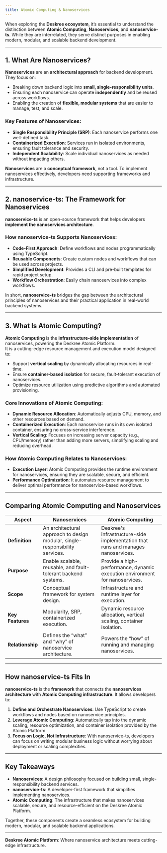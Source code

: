 ```yaml
---
title: Atomic Computing & Nanoservices
---
```


When exploring the **Deskree ecosystem**, it’s essential to understand the distinction between **Atomic Computing**, **Nanoservices**, and **nanoservice-ts**. While they are interrelated, they serve distinct purposes in enabling modern, modular, and scalable backend development.  

---

## **1. What Are Nanoservices?**  

**Nanoservices** are an **architectural approach** for backend development.  
They focus on:  
- Breaking down backend logic into **small, single-responsibility units**.  
- Ensuring each nanoservice can operate **independently** and be reused across workflows.  
- Enabling the creation of **flexible, modular systems** that are easier to manage, test, and scale.  

### Key Features of Nanoservices:  
- **Single Responsibility Principle (SRP)**: Each nanoservice performs one well-defined task.  
- **Containerized Execution**: Services run in isolated environments, ensuring fault tolerance and security.  
- **Independent Scalability**: Scale individual nanoservices as needed without impacting others.  

**Nanoservices** are a **conceptual framework**, not a tool. To implement nanoservices effectively, developers need supporting frameworks and infrastructure.  

---

## **2. nanoservice-ts: The Framework for Nanoservices**  

**nanoservice-ts** is an open-source framework that helps developers **implement the nanoservices architecture**.  

### How nanoservice-ts Supports Nanoservices:  
- **Code-First Approach**: Define workflows and nodes programmatically using TypeScript.  
- **Reusable Components**: Create custom nodes and workflows that can be used across projects.  
- **Simplified Development**: Provides a CLI and pre-built templates for rapid project setup.  
- **Workflow Orchestration**: Easily chain nanoservices into complex workflows.  

In short, **nanoservice-ts** bridges the gap between the architectural principles of nanoservices and their practical application in real-world backend systems.  

---

## **3. What Is Atomic Computing?**  

**Atomic Computing** is the **infrastructure-side implementation** of nanoservices, powering the Deskree Atomic Platform.  
It is a cutting-edge resource management and execution model designed to:  
- Support **vertical scaling** by dynamically allocating resources in real-time.  
- Ensure **container-based isolation** for secure, fault-tolerant execution of nanoservices.  
- Optimize resource utilization using predictive algorithms and automated provisioning.  

### Core Innovations of Atomic Computing:  
- **Dynamic Resource Allocation**: Automatically adjusts CPU, memory, and other resources based on demand.  
- **Containerized Execution**: Each nanoservice runs in its own isolated container, ensuring no cross-service interference.  
- **Vertical Scaling**: Focuses on increasing server capacity (e.g., CPU/memory) rather than adding more servers, simplifying scaling and reducing overhead.  

### How Atomic Computing Relates to Nanoservices:  
- **Execution Layer**: Atomic Computing provides the runtime environment for nanoservices, ensuring they are scalable, secure, and efficient.  
- **Performance Optimization**: It automates resource management to deliver optimal performance for nanoservice-based workflows.  

---

## **Comparing Atomic Computing and Nanoservices**  

| **Aspect**                 | **Nanoservices**                | **Atomic Computing**                       |  
|----------------------------|----------------------------------|-------------------------------------------|  
| **Definition**              | An architectural approach to design modular, single-responsibility services. | Deskree's infrastructure-side implementation that runs and manages nanoservices. |  
| **Purpose**                 | Enable scalable, reusable, and fault-tolerant backend systems. | Provide a high-performance, dynamic execution environment for nanoservices. |  
| **Scope**                   | Conceptual framework for system design. | Infrastructure and runtime layer for execution. |  
| **Key Features**            | Modularity, SRP, containerized execution. | Dynamic resource allocation, vertical scaling, container isolation. |  
| **Relationship**            | Defines the “what” and “why” of nanoservice architecture. | Powers the “how” of running and managing nanoservices. |  

---

## **How nanoservice-ts Fits In**  

**nanoservice-ts** is the **framework** that connects the **nanoservices architecture** with **Atomic Computing infrastructure**. It allows developers to:  
1. **Define and Orchestrate Nanoservices**: Use TypeScript to create workflows and nodes based on nanoservice principles.  
2. **Leverage Atomic Computing**: Automatically tap into the dynamic scaling, resource optimization, and container isolation provided by the Atomic Platform.  
3. **Focus on Logic, Not Infrastructure**: With nanoservice-ts, developers can focus on writing modular business logic without worrying about deployment or scaling complexities.  

---

## **Key Takeaways**  

- **Nanoservices**: A design philosophy focused on building small, single-responsibility backend services.  
- **nanoservice-ts**: A developer-first framework that simplifies implementing nanoservices.  
- **Atomic Computing**: The infrastructure that makes nanoservices scalable, secure, and resource-efficient on the Deskree Atomic Platform.  

Together, these components create a seamless ecosystem for building modern, modular, and scalable backend applications.  

---

**Deskree Atomic Platform**: Where nanoservice architecture meets cutting-edge infrastructure.  

